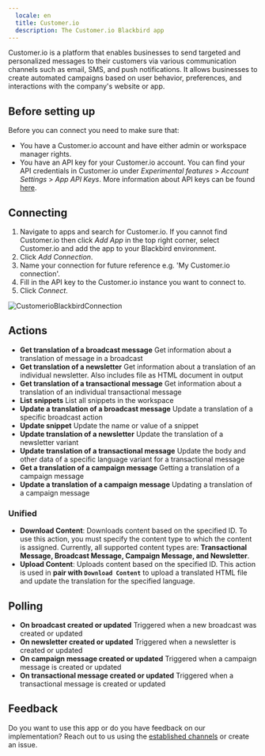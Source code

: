 ```yaml
---
  locale: en
  title: Customer.io
  description: The Customer.io Blackbird app
---
```


<LinkCard title="View on Github" target="_blank" href="https://github.com/bb-io/Customer.io" icon="github" />

Customer.io is a platform that enables businesses to send targeted and personalized messages to their customers via various communication channels such as email, SMS, and push notifications. It allows businesses to create automated campaigns based on user behavior, preferences, and interactions with the company's website or app.

## Before setting up

Before you can connect you need to make sure that:

- You have a Customer.io account and have either admin or workspace manager rights.
- You have an API key for your Customer.io account. You can find your API credentials in Customer.io under _Experimental features_ > _Account Settings_ > _App API Keys_. More information about API keys can be found [here](https://customer.io/docs/accounts-and-workspaces/managing-credentials/).

## Connecting

1. Navigate to apps and search for Customer.io. If you cannot find Customer.io then click _Add App_ in the top right corner, select Customer.io and add the app to your Blackbird environment.
2. Click _Add Connection_.
3. Name your connection for future reference e.g. 'My Customer.io connection'.
4. Fill in the API key to the Customer.io instance you want to connect to.
7. Click _Connect_.

![CustomerioBlackbirdConnection](https://raw.githubusercontent.com/bb-io/Customer.io/main/image/README/CustomerioBlackbirdConnection.png)

## Actions

- **Get translation of a broadcast message** Get information about a translation of message in a broadcast
- **Get translation of a newsletter** Get information about a translation of an individual newsletter. Also includes file as HTML document in output
- **Get translation of a transactional message** Get information about a translation of an individual transactional message
- **List snippets** List all snippets in the workspace
- **Update a translation of a broadcast message** Update a translation of a specific broadcast action
- **Update snippet** Update the name or value of a snippet
- **Update translation of a newsletter** Update the translation of a newsletter variant
- **Update translation of a transactional message** Update the body and other data of a specific language variant for a transactional message
- **Get a translation of a campaign message** Getting a translation of a campaign message
- **Update a translation of a campaign message** Updating a translation of a campaign message

### Unified
- **Download Content**: Downloads content based on the specified ID. To use this action, you must specify the content type to which the content is assigned. Currently, all supported content types are: **Transactional Message, Broadcast Message, Campaign Message, and Newsletter**.
- **Upload Content**: Uploads content based on the specified ID. This action is used in **pair with `Download Content`** to upload a translated HTML file and update the translation for the specified language.

## Polling 

- **On broadcast created or updated** Triggered when a new broadcast was created or updated
- **On newsletter created or updated** Triggered when a newsletter is created or updated
- **On campaign message created or updated** Triggered when a campaign message is created or updated
- **On transactional message created or updated** Triggered when a transactional message is created or updated


## Feedback

Do you want to use this app or do you have feedback on our implementation? Reach out to us using the [established channels](https://www.blackbird.io/) or create an issue.

